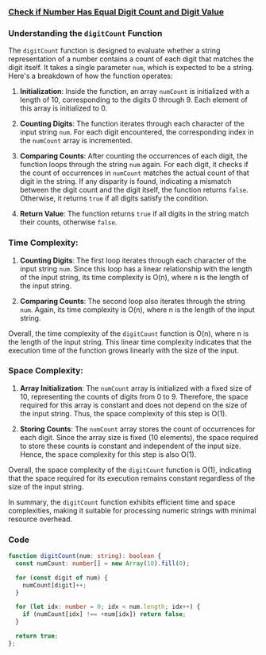 ### [Check if Number Has Equal Digit Count and Digit Value](https://leetcode.com/problems/check-if-number-has-equal-digit-count-and-digit-value)

### Understanding the `digitCount` Function

The `digitCount` function is designed to evaluate whether a string representation of a number contains a count of each digit that matches the digit itself. It takes a single parameter `num`, which is
expected to be a string. Here's a breakdown of how the function operates:

1. **Initialization**: Inside the function, an array `numCount` is initialized with a length of 10, corresponding to the digits 0 through 9. Each element of this array is initialized to 0.

2. **Counting Digits**: The function iterates through each character of the input string `num`. For each digit encountered, the corresponding index in the `numCount` array is incremented.

3. **Comparing Counts**: After counting the occurrences of each digit, the function loops through the string `num` again. For each digit, it checks if the count of occurrences in `numCount` matches
   the actual count of that digit in the string. If any disparity is found, indicating a mismatch between the digit count and the digit itself, the function returns `false`. Otherwise, it returns
   `true` if all digits satisfy the condition.

4. **Return Value**: The function returns `true` if all digits in the string match their counts, otherwise `false`.

### Time Complexity:

1. **Counting Digits**: The first loop iterates through each character of the input string `num`. Since this loop has a linear relationship with the length of the input string, its time complexity is O(n), where n is the length of the input string.

2. **Comparing Counts**: The second loop also iterates through the string `num`. Again, its time complexity is O(n), where n is the length of the input string.

Overall, the time complexity of the `digitCount` function is O(n), where n is the length of the input string. This linear time complexity indicates that the execution time of the function grows
linearly with the size of the input.

### Space Complexity:

1. **Array Initialization**: The `numCount` array is initialized with a fixed size of 10, representing the counts of digits from 0 to 9. Therefore, the space required for this array is constant and does not depend on the size of the input string. Thus, the space complexity of this step is O(1).

2. **Storing Counts**: The `numCount` array stores the count of occurrences for each digit. Since the array size is fixed (10 elements), the space required to store these counts is constant and independent of the input size. Hence, the space complexity for this step is also O(1).

Overall, the space complexity of the `digitCount` function is O(1), indicating that the space required for its execution remains constant regardless of the size of the input string.

In summary, the `digitCount` function exhibits efficient time and space complexities, making it suitable for processing numeric strings with minimal resource overhead.

### Code

```typescript
function digitCount(num: string): boolean {
  const numCount: number[] = new Array(10).fill(0);

  for (const digit of num) {
    numCount[digit]++;
  }

  for (let idx: number = 0; idx < num.length; idx++) {
    if (numCount[idx] !== +num[idx]) return false;
  }

  return true;
};
```
